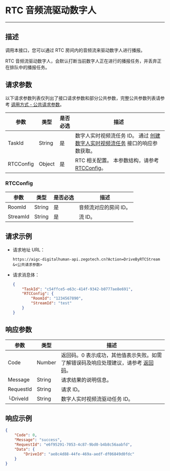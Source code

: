 # RTC 音频流驱动数字人

---

##  描述

调用本接口，您可以通过 RTC 房间内的音频流来驱动数字人进行播报。

<Note title="说明">
    RTC 音频流驱动数字人，会默认打断当前数字人正在进行的播报任务，并丢弃正在排队中的播报任务。
</Note>


<PostPrototype link="https://aigc-digitalhuman-api.zegotech.cn?Action=DriveByRTCStream" />

## 请求参数

以下请求参数列表仅列出了接口请求参数和部分公共参数，完整公共参数列表请参考 [调用方式 - 公共请求参数](./../Accessing%20Server%20APIs.mdx#公共请求参数)。

| 参数               | 类型   | 是否必选 | 描述             |
|------------------|------|------|-------------------------|
| TaskId      | String | 是    | 数字人实时视频流任务 ID。 通过 [创建数字人实时视频流任务](./Create%20Digital%20Human%20Stream%20Task.mdx) 接口的响应参数获取。    |
| RTCConfig      | Object | 是    | RTC 相关配置。 本参数结构，请参考 [RTCConfig](#RTCConfig)。           |

### RTCConfig
| 参数               | 类型   | 是否必选 | 描述             |
|------------------|------|------|-------------------------|
| RoomId      | String | 是    | 音频流对应的房间 ID。     |
| StreamId      | String | 是    | 流 ID。    |

## 请求示例

- 请求地址 URL：

    ```https
    https://aigc-digitalhuman-api.zegotech.cn?Action=DriveByRTCStream
    &<公共请求参数>
    ```

- 请求消息体：

    ```json
    {
        "TaskId": "c54ffce5-e63c-414f-9342-b0777ae8e691",
        "RTCConfig": {
            "RoomId": "1234567890",
            "StreamId": "test"
        }
    }
    ```

## 响应参数

| 参数 | 类型 | 描述 |
|------|------|------|
| Code | Number | 返回码。0 表示成功，其他值表示失败。如需了解错误码及响应处理建议，请参考 [返回码](./../Return%20codes.mdx)。 |
| Message | String | 请求结果的说明信息。 |
| RequestId | String | 请求 ID。 |
| └DriveId      | String       | 数字人实时视频流驱动任务 ID。 |

## 响应示例

```json
{
    "Code": 0,
    "Message": "success",
    "RequestId": "e6f95291-7053-4c87-9bd0-b4b8c56aabfd",
    "Data": {
        "DriveId": "ae8c4d88-44fe-469a-aedf-df06849d0fdc"
    }
}
```